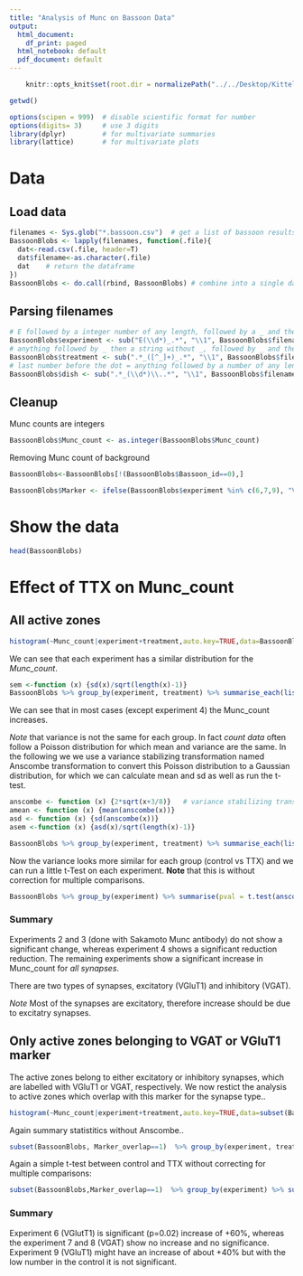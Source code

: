```yaml
---
title: "Analysis of Munc on Bassoon Data"
output:
  html_document:
    df_print: paged
  html_notebook: default
  pdf_document: default
---
```


```r
    knitr::opts_knit$set(root.dir = normalizePath("../../Desktop/Kittel_Lab/macro_output/")) 
```

```r
getwd()
```
```r
options(scipen = 999)  # disable scientific format for number
options(digits= 3)     # use 3 digits
library(dplyr)         # for multivariate summaries 
library(lattice)       # for multivariate plots
```

# Data
## Load data

```r
filenames <- Sys.glob("*.bassoon.csv")  # get a list of bassoon results
BassoonBlobs <- lapply(filenames, function(.file){
  dat<-read.csv(.file, header=T)
  dat$filename<-as.character(.file)
  dat    # return the dataframe
})
BassoonBlobs <- do.call(rbind, BassoonBlobs) # combine into a single dataframe
```

## Parsing filenames

```r
# E followed by a integer number of any length, followed by a _ and then anything
BassoonBlobs$experiment <- sub("E(\\d*)_.*", "\\1", BassoonBlobs$filename)
# anything followed by _ then a string without _, followed by _ and then again anything
BassoonBlobs$treatment <- sub(".*_([^_]+)_.*", "\\1", BassoonBlobs$filename)
# last number before the dot = anything followed by a number of any length, followed by a . and anything
BassoonBlobs$dish <- sub(".*_(\\d*)\\..*", "\\1", BassoonBlobs$filename)
```

## Cleanup

Munc counts are integers

```r
BassoonBlobs$Munc_count <- as.integer(BassoonBlobs$Munc_count)
```

Removing Munc count of background

```r
BassoonBlobs<-BassoonBlobs[!(BassoonBlobs$Bassoon_id==0),]
```

```r
BassoonBlobs$Marker <- ifelse(BassoonBlobs$experiment %in% c(6,7,9), "VGAT", "VGluT1")
```

# Show the data

```r
head(BassoonBlobs)
```

# Effect of TTX on Munc_count

## All active zones

```r
histogram(~Munc_count|experiment+treatment,auto.key=TRUE,data=BassoonBlobs, breaks=-1:15)
```

We can see that each experiment has a similar distribution for the *Munc_count*.

```r
sem <-function (x) {sd(x)/sqrt(length(x)-1)}
BassoonBlobs %>% group_by(experiment, treatment) %>% summarise_each(list(mean=mean, sem=sem, sd=sd, n=length), Munc_count) %>% ungroup
```

We can see that in most cases (except experiment 4) the Munc_count increases.

*Note* that variance is not the same for each group. In fact *count data* often follow a Poisson distribution for which mean and variance are the same. In the following we we use a variance stabilizing transformation named Anscombe transformation to convert this Poisson distribution to a Gaussian distribution, for which we can calculate mean and sd as well as run the t-test.

```r
anscombe <- function (x) {2*sqrt(x+3/8)}   # variance stabilizing transformation for Poisson to Gaussian distribution
amean <- function (x) {mean(anscombe(x))}
asd <- function (x) {sd(anscombe(x))}
asem <-function (x) {asd(x)/sqrt(length(x)-1)}

BassoonBlobs %>% group_by(experiment, treatment) %>% summarise_each(list(mean=amean, sem=asem, sd=asd, n=length), Munc_count) %>% ungroup
```

Now the variance looks more similar for each group (control vs TTX) and we can run a little t-Test on each experiment. **Note** that this is without correction for multiple comparisons. 

```r
BassoonBlobs %>% group_by(experiment) %>% summarise(pval = t.test(anscombe(Munc_count) ~ treatment, var.equal = TRUE)$p.value) %>% ungroup
```

### Summary

Experiments 2 and 3 (done with Sakamoto Munc antibody) do not show a significant change, whereas experiment 4 shows a significant reduction reduction. The remaining experiments show a significant increase in Munc_count for *all synapses*. 

There are two types of synapses, excitatory (VGluT1) and inhibitory (VGAT). 

*Note* Most of the synapses are excitatory, therefore increase should be due to excitatry synapses.


## Only active zones belonging to VGAT or VGluT1 marker

The active zones belong to either  excitatory or inhibitory synapses, which are labelled with VGluT1 or VGAT, respectively. We now restict the analysis to active zones which overlap with this marker for the synapse type..

```r
histogram(~Munc_count|experiment+treatment,auto.key=TRUE,data=subset(BassoonBlobs,Marker_overlap==1), breaks=-1:15)
```

Again summary statistitics without Anscombe..

```r
subset(BassoonBlobs, Marker_overlap==1)  %>% group_by(experiment, treatment) %>% summarise_each(list(mean=mean, sem=sem, sd=sd, n=length), Munc_count) %>% ungroup
```

Again a simple t-test between control and TTX without correcting for multiple comparisons:

```r
subset(BassoonBlobs,Marker_overlap==1)  %>% group_by(experiment) %>% summarise(pval = t.test(anscombe(Munc_count) ~ treatment, var.equal=TRUE)$p.value) %>% ungroup
```

### Summary

Experiment 6 (VGlutT1) is significant (p=0.02) increase of +60%, whereas the experiment 7 and 8 (VGAT) show no increase and no significance. Experiment 9 (VGluT1) might have an increase of about +40% but with the low number in the control it is not significant.



